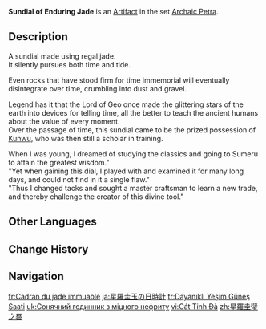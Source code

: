 {{Artifact Infobox
|image = Item Sundial of Enduring Jade.png
|set   = Archaic Petra
|piece = Sands of Eon
}}
{{Description|A sundial carved from a single, large piece of jade. It's lined with a pattern that silently records the passage of time.}}
'''Sundial of Enduring Jade''' is an [[Artifact]] in the set [[Archaic Petra]].

==Description==
A sundial made using regal jade.<br>It silently pursues both time and tide.

Even rocks that have stood firm for time immemorial will eventually disintegrate over time, crumbling into dust and gravel.

Legend has it that the Lord of Geo once made the glittering stars of the earth into devices for telling time, all the better to teach the ancient humans about the value of every moment.<br>Over the passage of time, this sundial came to be the prized possession of [[Kunwu]], who was then still a scholar in training.

When I was young, I dreamed of studying the classics and going to Sumeru to attain the greatest wisdom."<br>"Yet when gaining this dial, I played with and examined it for many long days, and could not find in it a single flaw."<br>"Thus I changed tacks and sought a master craftsman to learn a new trade, and thereby challenge the creator of this divine tool."

==Other Languages==
{{Other Languages
|en       = Sundial of Enduring Jade
|zhs      = 星罗圭璧之晷
|zhs_rm   = Xīng Luó Guī Bì zhī Guǐ
|zht      = 星羅圭璧之晷
|zht_rm   = Xīng Luó Guī Bì zhī Guǐ
|zh_tl    = 
|ja       = 星羅圭玉の日時計
|ja_rm    = Seira Keigyoku no Hidokei{{Assumed}}
|ja_tl    = Sundial of Star-Clothed Jade{{Sino}}
|ko       = 성라규벽의 시계
|ko_rm    = Seong'ragyubyeok-ui Sigye
|ko_tl    = Clock of Glittering Jade
|es       = Reloj de Sol de Jade Sempiterno
|es_tl    = Sempiternal Jade Sundial
|fr       = Cadran du jade immuable
|fr_tl    = Dial of the Unchanging Jade
|ru       = Часы из прочного нефрита
|ru_tl    = Clock of Durable Jade
|th       = Sundial of Enduring Jade
|vi       = Cát Tinh Đà
|vi_tl    = 
|de       = Sonnenuhr der düsteren Jade
|de_tl    = Sundial of Dark Jade
|id       = Sundial of Enduring Jade
|pt       = Relógio de Sol de Jade Duradouro
|pt_tl    = 
|tr       = Dayanıklı Yeşim Güneş Saati
|tr_tl    = Durable Jade Sun Dial
|it       = Meridiana di giada perenne
|it_tl    = Sundial of Perennial Jade
}}

==Change History==
{{Change History|1.0}}

==Navigation==
{{Artifact Set Navbox|Archaic Petra}}

[[fr:Cadran du jade immuable]]
[[ja:星羅圭玉の日時計]]
[[tr:Dayanıklı Yeşim Güneş Saati]]
[[uk:Сонячний годинник з міцного нефриту]]
[[vi:Cát Tinh Đà]]
[[zh:星羅圭璧之晷]]
